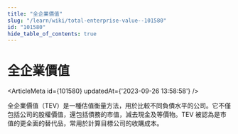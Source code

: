 ```yaml
---
title: "全企業價值"
slug: "/learn/wiki/total-enterprise-value--101580"
id: "101580"
hide_table_of_contents: true
---
```



# 全企業價值

<ArticleMeta id={101580} updatedAt={'2023-09-26 13:58:58'} />
<div className='border-solid border-b border-t-0 my-4 border-[var(--ifm-color-gray-300)]' />

全企業價值（TEV）是一種估值衡量方法，用於比較不同負債水平的公司。它不僅包括公司的股權價值，還包括債務的市值，減去現金及等價物。TEV 被認為是市值的更全面的替代品，常用於計算目標公司的收購成本。
